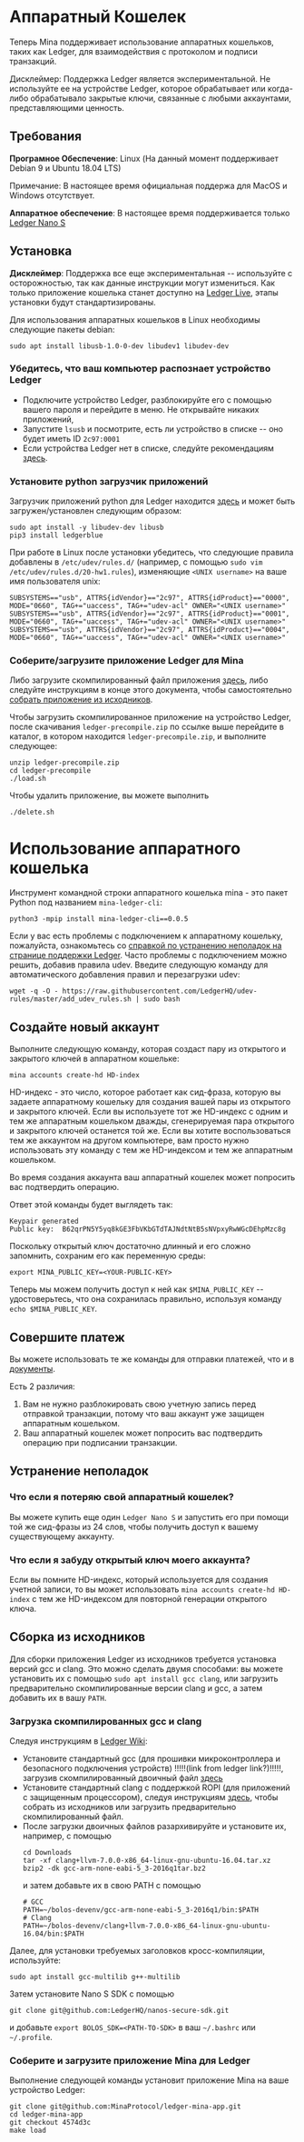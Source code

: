 
# Аппаратный Кошелек

Теперь Mina поддерживает использование аппаратных кошельков, таких как Ledger, для взаимодействия с протоколом и подписи транзакций.

<Alert kind="warning">


Дисклеймер: Поддержка Ledger является экспериментальной. Не используйте ее на устройстве Ledger, которое обрабатывает или когда-либо обрабатывало закрытые ключи, связанные с любыми аккаунтами, представляющими ценность.

</Alert>


## Требования

**Програмное Обеспечение**: Linux (На данный момент поддерживает Debian 9 и Ubuntu 18.04 LTS)

Примечание: В настоящее время официальная поддержа для MacOS и Windows отсутствует.

**Аппаратное обеспечение**: В настоящее время поддерживается только [Ledger Nano S](https://shop.ledger.com/products/ledger-nano-s)

## Установка

**Дисклеймер**: Поддержка все еще экспериментальная -- используйте с осторожностью, так как данные инструкции могут измениться. Как только приложение кошелька станет доступно на [Ledger Live](https://www.ledger.com/ledger-live), этапы установки будут стандартизированы.

Для использования аппаратных кошельков в Linux необходимы следующие пакеты debian:

```
sudo apt install libusb-1.0-0-dev libudev1 libudev-dev
```

### Убедитесь, что ваш компьютер распознает устройство Ledger

- Подключите устройство Ledger, разблокируйте его с помощью вашего пароля и перейдите в меню. Не открывайте никаких приложений,
- Запустите `lsusb` и посмотрите, есть ли устройство в списке -- оно будет иметь ID `2c97:0001`
- Если устройства Ledger нет в списке, следуйте рекомендациям
  [здесь](https://support.ledger.com/hc/en-us/articles/115005165269-Fix-connection-issues).

### Установите python загрузчик приложений 

Загрузчик приложений python для Ledger находится [здесь](https://github.com/LedgerHQ/blue-loader-python)
и может быть загружен/установлен следующим образом:

```
sudo apt install -y libudev-dev libusb
pip3 install ledgerblue
```

При работе в Linux после установки убедитесь, что следующие правила
добавлены в `/etc/udev/rules.d/` (например, с помощью `sudo vim /etc/udev/rules.d/20-hw1.rules`),
изменяющие `<UNIX username>` на ваше имя пользователя unix:

```
SUBSYSTEMS=="usb", ATTRS{idVendor}=="2c97", ATTRS{idProduct}=="0000", MODE="0660", TAG+="uaccess", TAG+="udev-acl" OWNER="<UNIX username>"
SUBSYSTEMS=="usb", ATTRS{idVendor}=="2c97", ATTRS{idProduct}=="0001", MODE="0660", TAG+="uaccess", TAG+="udev-acl" OWNER="<UNIX username>"
SUBSYSTEMS=="usb", ATTRS{idVendor}=="2c97", ATTRS{idProduct}=="0004", MODE="0660", TAG+="uaccess", TAG+="udev-acl" OWNER="<UNIX username>"
```

### Соберите/загрузите приложение Ledger для Mina

Либо загрузите скомпилированный файл приложения
[здесь](https://github.com/MinaProtocol/ledger-mina-app/releases/tag/v0.1.0), либо следуйте инструкциям
в конце этого документа, чтобы самостоятельно [собрать приложение из исходников](/docs/hardware-wallet#building-from-source).

Чтобы загрузить скомпилированное приложение на устройство Ledger, после скачивания `ledger-precompile.zip`
по ссылке выше перейдите в каталог, в котором находится `ledger-precompile.zip`, и выполните следующее:

```
unzip ledger-precompile.zip
cd ledger-precompile
./load.sh
```

Чтобы удалить приложение, вы можете выполнить

```
./delete.sh
```

# Использование аппаратного кошелька

Инструмент командной строки аппаратного кошелька mina - это пакет Python под названием `mina-ledger-cli`:

```
python3 -mpip install mina-ledger-cli==0.0.5
```

Если у вас есть проблемы с подключением к аппаратному кошельку, пожалуйста, ознакомьтесь со
[справкой по устранению неполадок на странице поддержки Ledger](https://support.ledger.com/hc/en-us/articles/115005165269-Fix-connection-issues).
Часто проблемы с подключением можно решить, добавив правила udev. Введите
следующую команду для автоматического добавления правил и перезагрузки udev:

```
wget -q -O - https://raw.githubusercontent.com/LedgerHQ/udev-rules/master/add_udev_rules.sh | sudo bash
```

## Создайте новый аккаунт

Выполните следующую команду, которая создаст пару из открытого и закрытого ключей в аппаратном кошельке:

    mina accounts create-hd HD-index

HD-индекс - это число, которое работает как сид-фраза, которую вы задаете аппаратному кошельку
для создания вашей пары из открытого и закрытого ключей. Если вы используете тот же HD-индекс с
одним и тем же аппаратным кошельком дважды, сгенерируемая пара открытого и закрытого ключей
останется той же. Если вы хотите воспользоваться тем же аккаунтом на другом компьютере, вам
просто нужно использовать эту команду с тем же HD-индексом и тем же аппаратным кошельком.

Во время создания аккаунта ваш аппаратный кошелек может попросить вас подтвердить операцию.

Ответ этой команды будет выглядеть так:

    Keypair generated
    Public key:  B62qrPN5Y5yq8kGE3FbVKbGTdTAJNdtNtB5sNVpxyRwWGcDEhpMzc8g

Поскольку открытый ключ достаточно длинный и его сложно запомнить, сохраним его как
переменную среды:

    export MINA_PUBLIC_KEY=<YOUR-PUBLIC-KEY>

Теперь мы можем получить доступ к ней как `$MINA_PUBLIC_KEY` -- удостоверьтесь, что она сохранилась 
правильно, используя команду `echo $MINA_PUBLIC_KEY`.

## Совершите платеж

Вы можете использовать те же команды для отправки платежей, что и в
[документы](/docs/my-first-transaction/).

Есть 2 различия:

1. Вам не нужно разблокировать свою учетную запись перед отправкой транзакции, потому что
   ваш аккаунт уже защищен аппаратным кошельком.
2. Ваш аппаратный кошелек может попросить вас подтвердить операцию при подписании
   транзакции.

## Устранение неполадок

### Что если я потеряю свой аппаратный кошелек?

Вы можете купить еще один `Ledger Nano S` и запустить его при помощи той же сид-фразы из 24 слов,
чтобы получить доступ к вашему существующему аккаунту.

### Что если я забуду открытый ключ моего аккаунта?

Если вы помните HD-индекс, который используется для создания учетной записи, то вы
может использовать `mina accounts create-hd HD-index` с тем же HD-индексом для повторной генерации
открытого ключа.

## Сборка из исходников

Для сборки приложения Ledger из исходников требуется установка версий gcc и clang.
Это можно сделать двумя способами: вы можете установить их с помощью `sudo apt install gcc clang`,
или загрузить предварительно скомпилированные версии clang и gcc, а затем добавить их
в вашу `PATH`.

### Загрузка скомпилированных gcc и clang

Следуя инструкциям в [Ledger Wiki](https://ledger.readthedocs.io/en/latest/userspace/getting_started.html):

- Установите стандартный gcc (для прошивки микроконтроллера и безопасного подключения устройств)
  !!!!!(link from ledger link?)!!!!!, загрузив скомпилированный двоичный файл
  [здесь](https://developer.arm.com/tools-and-software/open-source-software/developer-tools/gnu-toolchain/gnu-rm/downloads)
- Установите стандартный clang с поддержкой ROPI (для приложений с защищенным процессором),
  следуя инструкциям [здесь](https://clang.llvm.org/get_started.html), чтобы
  собрать из исходников или загрузить предварительно скомпилированный файл.
- После загрузки двоичных файлов разархивируйте и установите их, например, с помощью 
  ```
  cd Downloads
  tar -xf clang+llvm-7.0.0-x86_64-linux-gnu-ubuntu-16.04.tar.xz
  bzip2 -dk gcc-arm-none-eabi-5_3-2016q1tar.bz2
  ```
  и затем добавьте их в свою PATH с помощью
  ```
  # GCC
  PATH=~/bolos-devenv/gcc-arm-none-eabi-5_3-2016q1/bin:$PATH
  # Clang
  PATH=~/bolos-devenv/clang+llvm-7.0.0-x86_64-linux-gnu-ubuntu-16.04/bin:$PATH
  ```

Далее, для установки требуемых заголовков кросс-компиляции, используйте:

```
sudo apt install gcc-multilib g++-multilib
```

Затем установите Nano S SDK с помощью

```
git clone git@github.com:LedgerHQ/nanos-secure-sdk.git
```

и добавьте `export BOLOS_SDK=<PATH-TO-SDK>` в ваш `~/.bashrc` или `~/.profile`.

### Соберите и загрузите приложение Mina для Ledger

Выполнение следующей команды установит приложение Mina на ваше устройство Ledger:

```
git clone git@github.com:MinaProtocol/ledger-mina-app.git
cd ledger-mina-app
git checkout 4574d3c
make load
```
